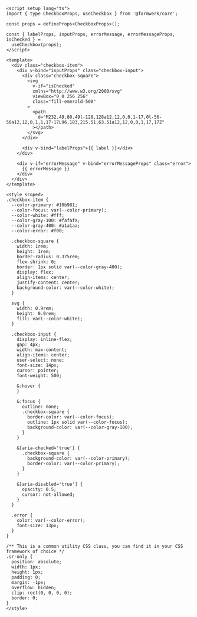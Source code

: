 ```vue collapse={35-130}
<script setup lang="ts">
import { type CheckboxProps, useCheckbox } from '@formwerk/core';

const props = defineProps<CheckboxProps>();

const { labelProps, inputProps, errorMessage, errorMessageProps, isChecked } =
  useCheckbox(props);
</script>

<template>
  <div class="checkbox-item">
    <div v-bind="inputProps" class="checkbox-input">
      <div class="checkbox-square">
        <svg
          v-if="isChecked"
          xmlns="http://www.w3.org/2000/svg"
          viewBox="0 0 256 256"
          class="fill-emerald-500"
        >
          <path
            d="M232.49,80.49l-128,128a12,12,0,0,1-17,0l-56-56a12,12,0,1,1,17-17L96,183,215.51,63.51a12,12,0,0,1,17,17Z"
          ></path>
        </svg>
      </div>

      <div v-bind="labelProps">{{ label }}</div>
    </div>

    <div v-if="errorMessage" v-bind="errorMessageProps" class="error">
      {{ errorMessage }}
    </div>
  </div>
</template>

<style scoped>
.checkbox-item {
  --color-primary: #10b981;
  --color-focus: var(--color-primary);
  --color-white: #fff;
  --color-gray-100: #fafafa;
  --color-gray-400: #a1a1aa;
  --color-error: #f00;

  .checkbox-square {
    width: 1rem;
    height: 1rem;
    border-radius: 0.375rem;
    flex-shrink: 0;
    border: 1px solid var(--color-gray-400);
    display: flex;
    align-items: center;
    justify-content: center;
    background-color: var(--color-white);
  }

  svg {
    width: 0.9rem;
    height: 0.9rem;
    fill: var(--color-white);
  }

  .checkbox-input {
    display: inline-flex;
    gap: 4px;
    width: max-content;
    align-items: center;
    user-select: none;
    font-size: 14px;
    cursor: pointer;
    font-weight: 500;

    &:hover {
    }

    &:focus {
      outline: none;
      .checkbox-square {
        border-color: var(--color-focus);
        outline: 1px solid var(--color-focus);
        background-color: var(--color-gray-100);
      }
    }

    &[aria-checked='true'] {
      .checkbox-square {
        background-color: var(--color-primary);
        border-color: var(--color-primary);
      }
    }

    &[aria-disabled='true'] {
      opacity: 0.5;
      cursor: not-allowed;
    }
  }

  .error {
    color: var(--color-error);
    font-size: 13px;
  }
}

/** This is a common utility CSS class, you can find it in your CSS framework of choice */
.sr-only {
  position: absolute;
  width: 1px;
  height: 1px;
  padding: 0;
  margin: -1px;
  overflow: hidden;
  clip: rect(0, 0, 0, 0);
  border: 0;
}
</style>
```
